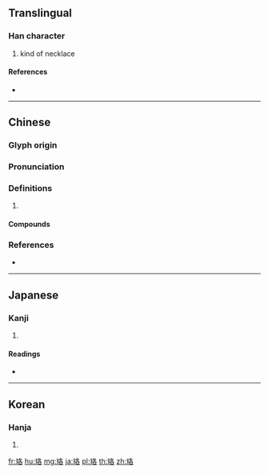 ==Translingual==

===Han character===
{{Han char|rn=96|rad=玉|as=06|sn=10|four=17164|canj=MGHER}}

# kind of necklace

====References====
* {{Han ref|kx=0730.270|dkj=20953|dj=1142.110|hdz=21112.090|uh=73DE|ud=29662|bh=AF5F|bd=44895}}

----

==Chinese==
{{zh-forms}}

===Glyph origin===
{{Han etym}}

===Pronunciation===
{{zh-pron
|m=luò
|c=lok3,lok6
|mc=y
|oc=y
|cat=
}}

===Definitions===
{{zh-hanzi}}

# {{rfdef|zh}}

====Compounds====
{{zh-der|珞巴族|珞珞|瓔珞|瓔珞木|賽璐珞}}

===References===
* {{R:yue:Hanzi}}

----

==Japanese==

===Kanji===
{{ja-kanji|grade=|rs=玉06}}

# {{defn|lang=ja|sort=玉06}}

====Readings====
* {{ja-readings|on=[[らく]] (raku), [[れき]] (reki), [[りゃく]] (ryaku)|kun=}}

----

==Korean==

===Hanja===
{{ko-hanja|hangeul=[[락]]>[[낙]]|eumhun=|rv=rak>nak|mr=rak>nak|y=lak>nak}}

# {{defn|lang=ko|sort=玉06}}

[[fr:珞]]
[[hu:珞]]
[[mg:珞]]
[[ja:珞]]
[[pl:珞]]
[[th:珞]]
[[zh:珞]]